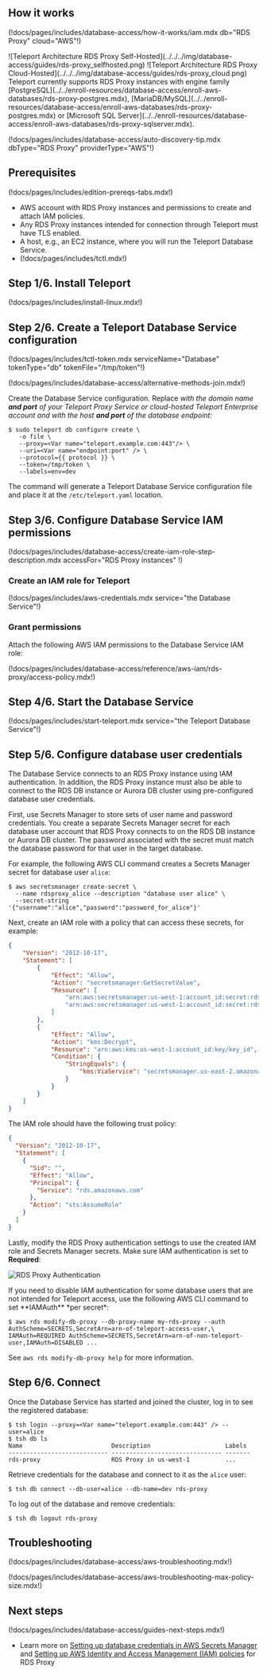 ## How it works

(!docs/pages/includes/database-access/how-it-works/iam.mdx db="RDS Proxy" cloud="AWS"!)

<Tabs>
<TabItem label="Self-Hosted">
![Teleport Architecture RDS Proxy Self-Hosted](../../../img/database-access/guides/rds-proxy_selfhosted.png)
</TabItem>
<TabItem label="Cloud-Hosted">
![Teleport Architecture RDS Proxy Cloud-Hosted](../../../img/database-access/guides/rds-proxy_cloud.png)
</TabItem>

</Tabs>

<Admonition type="note" title="Supported Engine Family">
Teleport currently supports RDS Proxy instances with engine family
[PostgreSQL](../../enroll-resources/database-access/enroll-aws-databases/rds-proxy-postgres.mdx),
[MariaDB/MySQL](../../enroll-resources/database-access/enroll-aws-databases/rds-proxy-postgres.mdx) or
[Microsoft SQL Server](../../enroll-resources/database-access/enroll-aws-databases/rds-proxy-sqlserver.mdx).
</Admonition>

(!docs/pages/includes/database-access/auto-discovery-tip.mdx dbType="RDS Proxy" providerType="AWS"!)

## Prerequisites

(!docs/pages/includes/edition-prereqs-tabs.mdx!)

- AWS account with RDS Proxy instances and permissions to create and attach IAM policies.
- Any RDS Proxy instances intended for connection through Teleport must have TLS enabled.
- A host, e.g., an EC2 instance, where you will run the Teleport Database
  Service.
- (!docs/pages/includes/tctl.mdx!)

## Step 1/6. Install Teleport

(!docs/pages/includes/install-linux.mdx!)

## Step 2/6. Create a Teleport Database Service configuration

(!docs/pages/includes/tctl-token.mdx serviceName="Database" tokenType="db" tokenFile="/tmp/token"!)

(!docs/pages/includes/database-access/alternative-methods-join.mdx!)

Create the Database Service configuration. Replace <Var
name="teleport.example.com:443" /> with the domain name **and port** of your
Teleport Proxy Service or cloud-hosted Teleport Enterprise account and
<Var name="endpoint:port" /> with the host **and port** of the database endpoint:

```code
$ sudo teleport db configure create \
   -o file \
   --proxy=<Var name="teleport.example.com:443"/> \
   --uri=<Var name="endpoint:port" /> \
   --protocol={{ protocol }} \
   --token=/tmp/token \
   --labels=env=dev
```

The command will generate a Teleport Database Service configuration file and
place it at the `/etc/teleport.yaml` location.

## Step 3/6. Configure Database Service IAM permissions

(!docs/pages/includes/database-access/create-iam-role-step-description.mdx accessFor="RDS Proxy instances" !)

### Create an IAM role for Teleport

(!docs/pages/includes/aws-credentials.mdx service="the Database Service"!)

### Grant permissions

Attach the following AWS IAM permissions to the Database Service IAM role:

(!docs/pages/includes/database-access/reference/aws-iam/rds-proxy/access-policy.mdx!)

## Step 4/6. Start the Database Service

(!docs/pages/includes/start-teleport.mdx service="the Teleport Database Service"!)

## Step 5/6. Configure database user credentials

The Database Service connects to an RDS Proxy instance using IAM
authentication. In addition, the RDS Proxy instance must also be able to
connect to the RDS DB instance or Aurora DB cluster using pre-configured
database user credentials.

First, use Secrets Manager to store sets of user name and password credentials.
You create a separate Secrets Manager secret for each database user account
that RDS Proxy connects to on the RDS DB instance or Aurora DB cluster. The
password associated with the secret must match the database password for that
user in the target database.

For example, the following AWS CLI command creates a Secrets Manager secret for
database user `alice`:

```code
$ aws secretsmanager create-secret \
  --name rdsproxy_alice --description "database user alice" \
  --secret-string '{"username":"alice","password":"password_for_alice"}'
```

Next, create an IAM role with a policy that can access these secrets, for
example:

```json
{
    "Version": "2012-10-17",
    "Statement": [
        {
            "Effect": "Allow",
            "Action": "secretsmanager:GetSecretValue",
            "Resource": [
                "arn:aws:secretsmanager:us-west-1:account_id:secret:rdsproxy_alice",
                "arn:aws:secretsmanager:us-west-1:account_id:secret:rdsproxy_anotheruser"
            ]
        },
        {   
            "Effect": "Allow",
            "Action": "kms:Decrypt",
            "Resource": "arn:aws:kms:us-west-1:account_id:key/key_id",
            "Condition": {
                "StringEquals": {
                    "kms:ViaService": "secretsmanager.us-east-2.amazonaws.com"
                }
            }
        }
    ]
}
```

The IAM role should have the following trust policy:

```json
{
  "Version": "2012-10-17",
  "Statement": [
    {
      "Sid": "",
      "Effect": "Allow",
      "Principal": {
        "Service": "rds.amazonaws.com"
      },
      "Action": "sts:AssumeRole"
    }
  ]
}
```

Lastly, modify the RDS Proxy authentication settings to use the created IAM
role and Secrets Manager secrets. Make sure IAM authentication is set to
**Required**:

![RDS Proxy Authentication](../../../img/database-access/guides/rds-proxy_auth.png)

<Admonition type="tip" title="IAM authentication per database user">
If you need to disable IAM authentication for some database users that are not
intended for Teleport access, use the following AWS CLI command to set
**IAMAuth** *per secret*:

```code
$ aws rds modify-db-proxy --db-proxy-name my-rds-proxy --auth AuthScheme=SECRETS,SecretArn=arn-of-teleport-access-user,\
IAMAuth=REQUIRED AuthScheme=SECRETS,SecretArn=arn-of-non-teleport-user,IAMAuth=DISABLED ...
```

See `aws rds modify-db-proxy help` for more information.
</Admonition>

## Step 6/6. Connect

Once the Database Service has started and joined the cluster, log in to see the
registered database:

```code
$ tsh login --proxy=<Var name="teleport.example.com:443" /> --user=alice
$ tsh db ls
Name                         Description                     Labels
---------------------------- ------------------------------- -------
rds-proxy                    RDS Proxy in us-west-1          ...
```

Retrieve credentials for the database and connect to it as the `alice` user:

```code
$ tsh db connect --db-user=alice --db-name=dev rds-proxy
```

To log out of the database and remove credentials:

```code
$ tsh db logout rds-proxy
```

## Troubleshooting

(!docs/pages/includes/database-access/aws-troubleshooting.mdx!)

(!docs/pages/includes/database-access/aws-troubleshooting-max-policy-size.mdx!)

## Next steps

(!docs/pages/includes/database-access/guides-next-steps.mdx!)
- Learn more on [Setting up database credentials in AWS Secrets
  Manager](https://docs.aws.amazon.com/AmazonRDS/latest/UserGuide/rds-proxy-setup.html)
  and [Setting up AWS Identity and Access Management (IAM)
  policies](https://docs.aws.amazon.com/AmazonRDS/latest/UserGuide/rds-proxy-setup.html)
  for RDS Proxy
